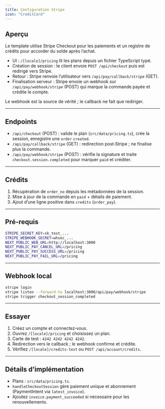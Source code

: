 ```yaml
---
title: Configuration Stripe
icon: "CreditCard"
---
```


## Aperçu

Le template utilise Stripe Checkout pour les paiements et un registre de crédits pour accorder du solde après l’achat.

- UI : `/[locale]/pricing` lit les plans depuis un fichier TypeScript typé.
- Création de session : le client envoie `POST /api/checkout` puis est redirigé vers Stripe.
- Retour : Stripe renvoie l’utilisateur vers `/api/pay/callback/stripe` (GET).
- Finalisation serveur : Stripe envoie un webhook sur `/api/pay/webhook/stripe` (POST) qui marque la commande payée et crédite le compte.

Le webhook est la source de vérité ; le callback ne fait que rediriger.

---

## Endpoints

- `/api/checkout` (POST) : valide le plan (`src/data/pricing.ts`), crée la session, enregistre une `order` `created`.
- `/api/pay/callback/stripe` (GET) : redirection post‑Stripe ; ne finalise plus la commande.
- `/api/pay/webhook/stripe` (POST) : vérifie la signature et traite `checkout.session.completed` pour marquer `paid` et créditer.

---

## Crédits

1) Récupération de `order_no` depuis les métadonnées de la session.
2) Mise à jour de la commande en `paid` + détails de paiement.
3) Ajout d’une ligne positive dans `credits` (`order_pay`).

---

## Pré-requis

```bash
STRIPE_SECRET_KEY=sk_test_...
STRIPE_WEBHOOK_SECRET=whsec_...
NEXT_PUBLIC_WEB_URL=http://localhost:3000
NEXT_PUBLIC_PAY_CANCEL_URL=/pricing
NEXT_PUBLIC_PAY_SUCCESS_URL=/pricing
NEXT_PUBLIC_PAY_FAIL_URL=/pricing
```

---

## Webhook local

```bash
stripe login
stripe listen --forward-to localhost:3000/api/pay/webhook/stripe
stripe trigger checkout_session_completed
```

---

## Essayer

1) Créez un compte et connectez‑vous.
2) Ouvrez `/[locale]/pricing` et choisissez un plan.
3) Carte de test : `4242 4242 4242 4242`.
4) Redirection vers le callback ; le webhook confirme et crédite.
5) Vérifiez `/[locale]/credits-test` ou `POST /api/account/credits`.

---

## Détails d’implémentation

- Plans : `src/data/pricing.ts`.
- `handleCheckoutSession` gère paiement unique et abonnement (PaymentIntent via `latest_invoice`).
- Ajoutez `invoice.payment_succeeded` si nécessaire pour les renouvellements.

